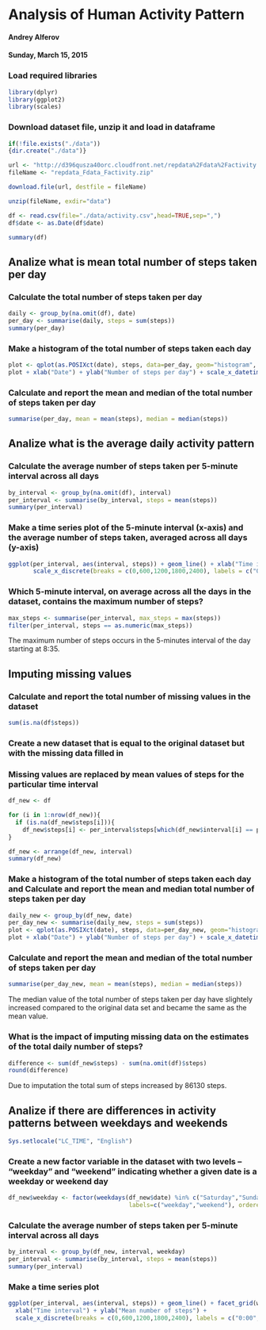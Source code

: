 Analysis of Human Activity Pattern
========================================================
#### Andrey Alferov
#### Sunday, March 15, 2015

### Load required libraries
```r
library(dplyr)
library(ggplot2)
library(scales)
```

### Download dataset file, unzip it and load in dataframe
```r
if(!file.exists("./data"))
{dir.create("./data")}

url <- "http://d396qusza40orc.cloudfront.net/repdata%2Fdata%2Factivity.zip"
fileName <- "repdata_Fdata_Factivity.zip"

download.file(url, destfile = fileName)

unzip(fileName, exdir="data")

df <- read.csv(file="./data/activity.csv",head=TRUE,sep=",")
df$date <- as.Date(df$date)

summary(df)
```


## Analize what is mean total number of steps taken per day
### Calculate the total number of steps taken per day
```r
daily <- group_by(na.omit(df), date)
per_day <- summarise(daily, steps = sum(steps))
summary(per_day)
```
### Make a histogram of the total number of steps taken each day
```r
plot <- qplot(as.POSIXct(date), steps, data=per_day, geom="histogram", stat="identity")
plot + xlab("Date") + ylab("Number of steps per day") + scale_x_datetime(breaks = date_breaks("1 week"))
```

### Calculate and report the mean and median of the total number of steps taken per day
```r
summarise(per_day, mean = mean(steps), median = median(steps))
```

## Analize what is the average daily activity pattern
### Calculate the average number of steps taken per 5-minute interval across all days
```r
by_interval <- group_by(na.omit(df), interval)
per_interval <- summarise(by_interval, steps = mean(steps))
summary(per_interval)
```

### Make a time series plot of the 5-minute interval (x-axis) and the average number of steps taken, averaged across all days (y-axis)
```r
ggplot(per_interval, aes(interval, steps)) + geom_line() + xlab("Time interval") + ylab("Mean number of steps") +
       scale_x_discrete(breaks = c(0,600,1200,1800,2400), labels = c("0:00","6:00","12:00","18:00","24:00"))
```

### Which 5-minute interval, on average across all the days in the dataset, contains the maximum number of steps?
```r
max_steps <- summarise(per_interval, max_steps = max(steps))
filter(per_interval, steps == as.numeric(max_steps))
```
The maximum number of steps occurs in the 5-minutes interval of the day starting at 8:35.

## Imputing missing values
### Calculate and report the total number of missing values in the dataset
```r
sum(is.na(df$steps)) 
```

### Create a new dataset that is equal to the original dataset but with the missing data filled in
### Missing values are replaced by mean values of steps for the particular time interval
```r
df_new <- df

for (i in 1:nrow(df_new)){
  if (is.na(df_new$steps[i])){
    df_new$steps[i] <- per_interval$steps[which(df_new$interval[i] == per_interval$interval)]}
}

df_new <- arrange(df_new, interval)
summary(df_new)
```

### Make a histogram of the total number of steps taken each day and Calculate and report the mean and median total number of steps taken per day
```r
daily_new <- group_by(df_new, date)
per_day_new <- summarise(daily_new, steps = sum(steps))
plot <- qplot(as.POSIXct(date), steps, data=per_day_new, geom="histogram", stat="identity")
plot + xlab("Date") + ylab("Number of steps per day") + scale_x_datetime(breaks = date_breaks("1 week"))
```
### Calculate and report the mean and median of the total number of steps taken per day
```r
summarise(per_day_new, mean = mean(steps), median = median(steps))
```
The median value of the total number of steps taken per day have slightely increased compared to the original data set and became the same as the mean value.

### What is the impact of imputing missing data on the estimates of the total daily number of steps?
```r
difference <- sum(df_new$steps) - sum(na.omit(df)$steps)
round(difference)
```
Due to imputation the total sum of steps increased by 86130 steps.

## Analize if there are differences in activity patterns between weekdays and weekends
```r
Sys.setlocale("LC_TIME", "English")
```

### Create a new factor variable in the dataset with two levels – “weekday” and “weekend” indicating whether a given date is a weekday or weekend day
```r
df_new$weekday <- factor(weekdays(df_new$date) %in% c("Saturday","Sunday"), 
                                  labels=c("weekday","weekend"), ordered=FALSE)
```

### Calculate the average number of steps taken per 5-minute interval across all days
```r
by_interval <- group_by(df_new, interval, weekday)
per_interval <- summarise(by_interval, steps = mean(steps))
summary(per_interval)
```

### Make a time series plot
```r
ggplot(per_interval, aes(interval, steps)) + geom_line() + facet_grid(weekday ~ .) + 
  xlab("Time interval") + ylab("Mean number of steps") +
  scale_x_discrete(breaks = c(0,600,1200,1800,2400), labels = c("0:00","6:00","12:00","18:00","24:00"))
```



